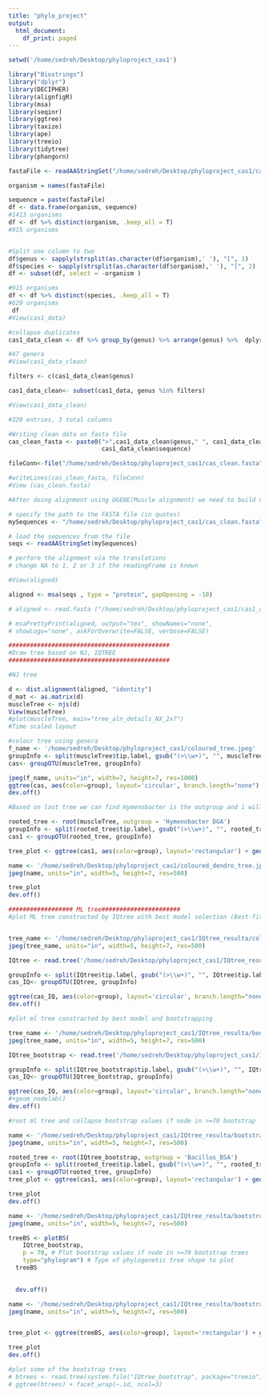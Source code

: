 ```yaml
---
title: "phylo_project"
output:
  html_document:
    df_print: paged
---
```

```r
setwd('/home/sedreh/Desktop/phyloproject_cas1')

```
```r
library("Biostrings")
library("dplyr")
library(DECIPHER)
library(alignfigR)
library(msa)
library(seqinr)
library(ggtree)
library(taxize)
library(ape)
library(treeio)
library(tidytree)
library(phangorn)
```

```r

fastaFile <- readAAStringSet("/home/sedreh/Desktop/phyloproject_cas1/cas1_pfam_modified.fasta")

organism = names(fastaFile)

sequence = paste(fastaFile)
df <- data.frame(organism, sequence)
#1413 organisms
df <- df %>% distinct(organism, .keep_all = T)
#915 organisms


#Split one column to two
df$genus <- sapply(strsplit(as.character(df$organism),' '), "[", 1)
df$species <- sapply(strsplit(as.character(df$organism),' '), "[", 2)
df <- subset(df, select = -organism )

#915 organisms
df <- df %>% distinct(species, .keep_all = T)
#629 organisms
 df
#View(cas1_data)

```
```r
#collapse duplicates
cas1_data_clean <- df %>% group_by(genus) %>% arrange(genus) %>%  dplyr::count(genus, sort = TRUE)  %>% filter(n >= 3)

#47 genera 
#View(cas1_data_clean)

filters <- c(cas1_data_clean$genus)

cas1_data_clean<- subset(cas1_data, genus %in% filters)

#View(cas1_data_clean)

#320 entries, 3 total columns
```
```r
#Writing clean data on fasta file
cas_clean_fasta <- paste0(">",cas1_data_clean$genus," ", cas1_data_clean$species,"\n",
                          cas1_data_clean$sequence)

fileConn<-file("/home/sedreh/Desktop/phyloproject_cas1/cas_clean.fasta")

#writeLines(cas_clean_fasta, fileConn)
#View (cas_clean.fasta)
```


```r
#After doing alignment using UGENE(Muscle alignment) we need to build neigbure joinning tree(NJ)

# specify the path to the FASTA file (in quotes)
mySequences <- "/home/sedreh/Desktop/phyloproject_cas1/cas_clean.fasta"

# load the sequences from the file
seqs <- readAAStringSet(mySequences)

# perform the alignment via the translations
# change NA to 1, 2 or 3 if the readingFrame is known

#View(aligned)

aligned <- msa(seqs , type = "protein", gapOpening = -10)

# aligned <- read.fasta ("/home/sedreh/Desktop/phyloproject_cas1/cas1_clean_aln")

# msaPrettyPrint(aligned, output="tex", showNames="none",
# showLogo="none", askForOverwrite=FALSE, verbose=FALSE)
```

```r
#############################################
#Draw tree based on NJ, IQTREE 
#############################################

#NJ tree

d <- dist.alignment(aligned, "identity")
d_mat <- as.matrix(d)
muscleTree <- njs(d)
View(muscleTree)
#plot(muscleTree, main="tree_aln_details_NX_2x7")
#Time scaled layout
```

```r
#colour tree using genera
f_name <- '/home/sedreh/Desktop/phyloproject_cas1/coloured_tree.jpeg'
groupInfo <- split(muscleTree$tip.label, gsub("(>\\w+)", "", muscleTree$tip.label))
cas<- groupOTU(muscleTree, groupInfo)

jpeg(f_name, units="in", width=7, height=7, res=1000)
ggtree(cas, aes(color=group), layout='circular', branch.length="none") + geom_tiplab(size=1, aes(angle=angle)) 
dev.off()

```
```r
#Based on last tree we can find Hymenobacter is the outgroup and i will root the tree by it.

rooted_tree <- root(muscleTree, outgroup = 'Hymenobacter DGA')
groupInfo <- split(rooted_tree$tip.label, gsub("(>\\w+)", "", rooted_tree$tip.label))
cas1 <- groupOTU(rooted_tree, groupInfo)

tree_plot <- ggtree(cas1, aes(color=group), layout='rectangular') + geom_tiplab(size=1, align=TRUE, linesize=0.2) + theme_tree2()

name <- '/home/sedreh/Desktop/phyloproject_cas1/coloured_dendro_tree.jpeg'
jpeg(name, units="in", width=5, height=7, res=500)

tree_plot
dev.off()
```
```r
################## ML tree######################
#plot ML tree constructed by IQtree with best model selection (Best-fit model according to BIC: VT+F+G4) CIRCULAR MODE (without bootstrap)


tree_name <- '/home/sedreh/Desktop/phyloproject_cas1/IQtree_resulta/coloured_IQtree.jpeg'
jpeg(tree_name, units="in", width=5, height=7, res=500)

IQtree <- read.tree('/home/sedreh/Desktop/phyloproject_cas1/IQtree_resulta/cas1_clean_aln.treefile')

groupInfo <- split(IQtree$tip.label, gsub("(>\\w+)", "", IQtree$tip.label))
cas_IQ<- groupOTU(IQtree, groupInfo)  

ggtree(cas_IQ, aes(color=group), layout='circular', branch.length="none") + geom_tiplab(size=1, aes(angle=angle)) 
dev.off()
```

```r
#plot ml tree constracted by best model and bootstrapping

tree_name <- '/home/sedreh/Desktop/phyloproject_cas1/IQtree_resulta/bootstrap/coloured_bootstrap_IQtree.jpeg'
jpeg(tree_name, units="in", width=5, height=7, res=500)

IQtree_bootstrap <- read.tree('/home/sedreh/Desktop/phyloproject_cas1/IQtree_resulta/bootstrap/cas1_clean_aln.contree')

groupInfo <- split(IQtree_bootstrap$tip.label, gsub("(>\\w+)", "", IQtree_bootstrap$tip.label))
cas_IQ<- groupOTU(IQtree_bootstrap, groupInfo)  

ggtree(cas_IQ, aes(color=group), layout='circular', branch.length="none") + geom_tiplab(size=1, aes(angle=angle))
#+geom_nodelab()
dev.off()
```

```r
#root ml tree and collapse bootstrap values if node in >=70 bootstrap 

name <- '/home/sedreh/Desktop/phyloproject_cas1/IQtree_resulta/bootstrap/coloured_dendro_finalIQtree.jpeg'
jpeg(name, units="in", width=5, height=7, res=500)

rooted_tree <- root(IQtree_bootstrap, outgroup = 'Bacillus_BSA')
groupInfo <- split(rooted_tree$tip.label, gsub("(>\\w+)", "", rooted_tree$tip.label))
cas1 <- groupOTU(rooted_tree, groupInfo)
tree_plot <- ggtree(cas1, aes(color=group), layout='rectangular') + geom_tiplab(size=1, align=TRUE, linesize=0.2) + theme_tree2()+ geom_nodelab()

tree_plot
dev.off()
```


```r
name <- '/home/sedreh/Desktop/phyloproject_cas1/IQtree_resulta/bootstrap/collapse_finalIQtree.jpeg'
jpeg(name, units="in", width=5, height=7, res=500) 

treeBS <- plotBS(
    IQtree_bootstrap,
    p = 70, # Plot bootstrap values if node in >=70 bootstrap trees
    type="phylogram") # Type of phylogenetic tree shape to plot
  treeBS 
  

  dev.off()

```


```r

name <- '/home/sedreh/Desktop/phyloproject_cas1/IQtree_resulta/bootstrap/collapse_finalIQtree.jpeg'
jpeg(name, units="in", width=5, height=7, res=500)


tree_plot <- ggtree(treeBS, aes(color=group), layout='rectangular') + geom_tiplab(size=1, align=TRUE, linesize=0.2) + theme_tree2()+ geom_nodelab()

tree_plot
dev.off()
```


```r
#plot some of the bootstrap trees
# btrees <- read.tree(system.file("IQtree_bootstrap", package="treeio"))
# ggtree(btrees) + facet_wrap(~.id, ncol=3)
```


